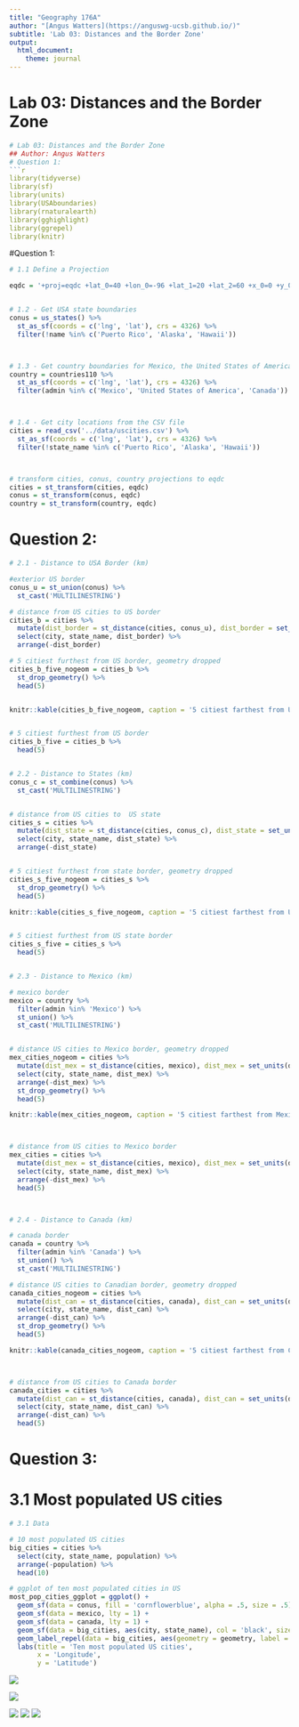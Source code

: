 ```yaml
---
title: "Geography 176A"
author: "[Angus Watters](https://anguswg-ucsb.github.io/)"
subtitle: 'Lab 03: Distances and the Border Zone'
output:
  html_document:
    theme: journal
---
```


# Lab 03: Distances and the Border Zone
```r


# Lab 03: Distances and the Border Zone
## Author: Angus Watters
# Question 1:
```r
library(tidyverse)
library(sf)
library(units)
library(USAboundaries)
library(rnaturalearth)
library(gghighlight)
library(ggrepel)
library(knitr)
```

#Question 1:

```r
# 1.1 Define a Projection

eqdc = '+proj=eqdc +lat_0=40 +lon_0=-96 +lat_1=20 +lat_2=60 +x_0=0 +y_0=0 +datum=NAD83 +units=m +no_defs'


# 1.2 - Get USA state boundaries
conus = us_states() %>%
  st_as_sf(coords = c('lng', 'lat'), crs = 4326) %>%
  filter(!name %in% c('Puerto Rico', 'Alaska', 'Hawaii'))



# 1.3 - Get country boundaries for Mexico, the United States of America, and Canada
country = countries110 %>%
  st_as_sf(coords = c('lng', 'lat'), crs = 4326) %>%
  filter(admin %in% c('Mexico', 'United States of America', 'Canada'))



# 1.4 - Get city locations from the CSV file
cities = read_csv('../data/uscities.csv') %>%
  st_as_sf(coords = c('lng', 'lat'), crs = 4326) %>%
  filter(!state_name %in% c('Puerto Rico', 'Alaska', 'Hawaii'))



# transform cities, conus, country projections to eqdc
cities = st_transform(cities, eqdc)
conus = st_transform(conus, eqdc)
country = st_transform(country, eqdc)
```


# Question 2:

```r
# 2.1 - Distance to USA Border (km)

#exterior US border
conus_u = st_union(conus) %>%
  st_cast('MULTILINESTRING')

# distance from US cities to US border
cities_b = cities %>%
  mutate(dist_border = st_distance(cities, conus_u), dist_border = set_units(dist_border, 'km'), dist_border = drop_units(dist_border)) %>%
  select(city, state_name, dist_border) %>%
  arrange(-dist_border)

# 5 citiest furthest from US border, geometry dropped
cities_b_five_nogeom = cities_b %>%
  st_drop_geometry() %>% 
  head(5)


knitr::kable(cities_b_five_nogeom, caption = '5 citiest farthest from US border', col.names = c('City', 'State', 'Distance to border'))


# 5 citiest furthest from US border
cities_b_five = cities_b %>%
  head(5)


# 2.2 - Distance to States (km)
conus_c = st_combine(conus) %>%
  st_cast('MULTILINESTRING')


# distance from US cities to  US state
cities_s = cities %>%
  mutate(dist_state = st_distance(cities, conus_c), dist_state = set_units(dist_state, 'km'), dist_state = drop_units(dist_state)) %>%
  select(city, state_name, dist_state) %>%
  arrange(-dist_state)


# 5 citiest furthest from state border, geometry dropped
cities_s_five_nogeom = cities_s %>%
  st_drop_geometry() %>%
  head(5)

knitr::kable(cities_s_five_nogeom, caption = '5 citiest farthest from US border', col.names = c('City', 'State', 'Distance to state border'))


# 5 citiest furthest from US state border
cities_s_five = cities_s %>%
  head(5)


# 2.3 - Distance to Mexico (km)

# mexico border
mexico = country %>%
  filter(admin %in% 'Mexico') %>%
  st_union() %>%
  st_cast('MULTILINESTRING')


# distance US cities to Mexico border, geometry dropped
mex_cities_nogeom = cities %>%
  mutate(dist_mex = st_distance(cities, mexico), dist_mex = set_units(dist_mex, 'km'), dist_mex = drop_units(dist_mex)) %>%
  select(city, state_name, dist_mex) %>%
  arrange(-dist_mex) %>%
  st_drop_geometry() %>% 
  head(5)

knitr::kable(mex_cities_nogeom, caption = '5 citiest farthest from Mexico border', col.names = c('City', 'State', 'Distance to Mexico border'))



# distance from US cities to Mexico border
mex_cities = cities %>%
  mutate(dist_mex = st_distance(cities, mexico), dist_mex = set_units(dist_mex, 'km'), dist_mex = drop_units(dist_mex)) %>%
  select(city, state_name, dist_mex) %>%
  arrange(-dist_mex) %>%
  head(5)



# 2.4 - Distance to Canada (km)

# canada border
canada = country %>%
  filter(admin %in% 'Canada') %>%
  st_union() %>%
  st_cast('MULTILINESTRING')

# distance US cities to Canadian border, geometry dropped
canada_cities_nogeom = cities %>%
  mutate(dist_can = st_distance(cities, canada), dist_can = set_units(dist_can, 'km'), dist_can = drop_units(dist_can)) %>%
  select(city, state_name, dist_can) %>%
  arrange(-dist_can) %>%
  st_drop_geometry() %>% 
  head(5)

knitr::kable(canada_cities_nogeom, caption = '5 citiest farthest from Canadian border', col.names = c('City', 'State', 'Distance to Canada border'))



# distance from US cities to Canada border
canada_cities = cities %>%
  mutate(dist_can = st_distance(cities, canada), dist_can = set_units(dist_can, 'km'), dist_can = drop_units(dist_can)) %>%
  select(city, state_name, dist_can) %>%
  arrange(-dist_can) %>%
  head(5)
```

# Question 3:

# 3.1 Most populated US cities
```r
# 3.1 Data

# 10 most populated US cities
big_cities = cities %>%
  select(city, state_name, population) %>%
  arrange(-population) %>%
  head(10)

# ggplot of ten most populated cities in US
most_pop_cities_ggplot = ggplot() +
  geom_sf(data = conus, fill = 'cornflowerblue', alpha = .5, size = .5) +
  geom_sf(data = mexico, lty = 1) +
  geom_sf(data = canada, lty = 1) +
  geom_sf(data = big_cities, aes(city, state_name), col = 'black', size = 3) +
  geom_label_repel(data = big_cities, aes(geometry = geometry, label = city), stat = 'sf_coordinates') +
  labs(title = 'Ten most populated US cities',
       x = 'Longitude',
       y = 'Latitude')
```






![](../img/10-most-pop-US-cities.png)


![](../img/cities-distance-US-border.png)

![](../img/cities-distance-state-border.png)
![](../img/cities-equidistance-from-Mex-can.png)
![](../img/border-zone-cities.png)
